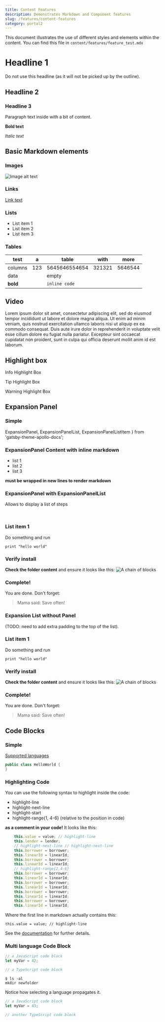 ```yaml
---
title: Content Features
description: Demonstrates Markdown and Component features
slug: /features/content-features
category: portal2
---
```



This document illustrates the use of different styles and elements within the content. You can find this file in `content/features/feature_test.mdx`

# Headline 1
Do not use this headline (as it will not be picked up by the outline).

## Headline 2

### Headline 3

Paragraph text inside with a bit of content.

**Bold text**

*Italic text*


## Basic Markdown elements

### Images
![Image alt text](images/test_image.png)

### Links
[Link text](www.google.com)

### Lists

* List item 1
* List item 2
* List item 3


### Tables

| test     |   a   |     table     |  with  |   more  |
|----------|-------|---------------|--------|---------|
| columns  | 123   | 5645646554654 | 321321 | 5646544 |
| data     |       | empty         |        |         |
| **bold** |       | `inline code` |        |         |

## Video


<YoutubePlayer videoId="7S1IqaSLrq8"/>


<OverviewVideoBox title="Overview video box" videoId="7S1IqaSLrq8">
Lorem ipsum dolor sit amet, consectetur adipiscing elit, sed do eiusmod tempor incididunt ut labore et dolore magna aliqua. Ut enim ad minim veniam, quis nostrud exercitation ullamco laboris nisi ut aliquip ex ea commodo consequat. Duis aute irure dolor in reprehenderit in voluptate velit esse cillum dolore eu fugiat nulla pariatur. Excepteur sint occaecat cupidatat non proident, sunt in culpa qui officia deserunt mollit anim id est laborum.
</OverviewVideoBox>

## Highlight box

<HighlightBox type="info">

Info Highlight Box

</HighlightBox>


<HighlightBox type="tip">

Tip Highlight Box

</HighlightBox>

<HighlightBox type="warn">

Warning Highlight Box

</HighlightBox>

## Expansion Panel

### Simple

  ExpansionPanel,
  ExpansionPanelList,
  ExpansionPanelListItem
} from 'gatsby-theme-apollo-docs';

<ExpansionPanel title="Expansion Panel Component Title">

### ExpansionPanel Content with inline markdown
* list 1
* list 2
* list 3


**must be wrapped in new lines to render markdown**

</ExpansionPanel>

### ExpansionPanel with ExpansionPanelList
Allows to display a list of steps

<ExpansionPanel title="How to use the ExpansionPanel component">
&nbsp;

<ExpansionPanelList>
<ExpansionPanelListItem number="1">

### List item 1

Do something and run
```
print "hello world"
```

</ExpansionPanelListItem>
<ExpansionPanelListItem number="2">




### Verify install
**Check the folder content** and ensure it looks like this:
![A chain of blocks](images/test_image.png)

</ExpansionPanelListItem>
<ExpansionPanelListItem number="check">

### Complete!
You are done. Don't forget:
> Mama said: Save often!

</ExpansionPanelListItem>
</ExpansionPanelList>

</ExpansionPanel>

### Expansion List without Panel

(TODO: need to add extra padding to the top of the list).

<ExpansionPanelList>
<ExpansionPanelListItem number="1">

### List item 1

Do something and run
```
print "hello world"
```

</ExpansionPanelListItem>
<ExpansionPanelListItem number="2">

### Verify install
**Check the folder content** and ensure it looks like this:
![A chain of blocks](images/test_image.png)

</ExpansionPanelListItem>
<ExpansionPanelListItem number="check">

### Complete!
You are done. Don't forget:
> Mama said: Save often!

</ExpansionPanelListItem>
</ExpansionPanelList>

## Code Blocks

### Simple
[Supported languages](https://prismjs.com/#supported-languages)

```java
public class HelloWorld {
}
```


### Highlighting Code

You can use the following syntax to highlight inside the code:
* highlight-line
* highlight-next-line
* highlight-start
* highlight-range{1, 4-6} (relative to the position in code)

**as a comment in your code!** It looks like this:

```js
	this.value = value; // highlight-line
	this.lender = lender;
	// highlight-next-line // highlight-next-line
	this.borrower = borrower;
	this.linearId = linearId;
	this.borrower = borrower;
	this.linearId = linearId;
	// highlight-range{2,4-6}
	this.borrower = borrower;
	this.linearId = linearId;
	this.borrower = borrower;
	this.linearId = linearId;
	this.borrower = borrower;
	this.linearId = linearId;
	this.borrower = borrower;
	this.linearId = linearId;
```

Where the first line in markdown actually contains this:

`this.value = value; // highlight-line`

See the [documentation](https://www.gatsbyjs.org/packages/gatsby-remark-prismjs/#line-highlighting) for further details.

### Multi language Code Block


<MultiCodeBlock>

```js
// a JavaScript code block
let myVar = 42;
```

```ts
// a TypeScript code block
```

```shell
$ ls -al
mkdir newfolder
```

</MultiCodeBlock>

Notice how selecting a language propagates it.

<MultiCodeBlock>

```js
// a JavaScript code block
let myVar = 43;
```

```ts
// another TypeScript code block
```

</MultiCodeBlock>
